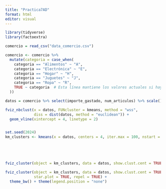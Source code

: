 ```yaml
---
title: "Practica7AD"
format: html
editor: visual
---
```


```r
library(tidyverse)
library(factoextra)
```

```r
comercio = read_csv("data_comercio.csv")

comercio <- comercio %>%
  mutate(categoria = case_when(
    categoria == "Alimentos" ~ "A",
    categoria == "Electrónica" ~ "E",
    categoria == "Hogar" ~ "H",
    categoria == "Juguetes" ~ "J",
    categoria == "Ropa" ~ "R",
    TRUE ~ categoria  # Esta línea mantiene los valores actuales si hay otros no especificados
  ))

datos = comercio %>% select(importe_gastado, num_articulos) %>% scale()

fviz_nbclust(x = datos, FUNcluster = kmeans, method = "wss",
             diss = dist(datos, method = "euclidean")) +
  geom_vline(xintercept = 4, linetype = 2)


set.seed(2024)
km_clusters <- kmeans(x = datos, centers = 4, iter.max = 100, nstart = 100, algorithm = "Lloyd")





fviz_cluster(object = km_clusters, data = datos, show.clust.cent = TRUE)

fviz_cluster(object = km_clusters, data = datos, show.clust.cent = TRUE,
             star.plot = TRUE, repel = TRUE) +
  theme_bw() + theme(legend.position = "none")
```


